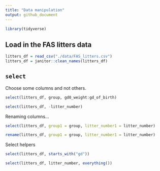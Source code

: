 ```yaml
---
title: "Data manipulation"
output: github_document
---
```


```r
library(tidyverse)
```

## Load in the FAS litters data

```r
litters_df = read_csv("./data/FAS_litters.csv")
litters_df = janitor::clean_names(litters_df)
```

## `select`

Choose some columns and not others.

```r
select(litters_df, group, gd0_weight:gd_of_birth)
```

```r
select(litters_df, -litter_number)
```

Renaming columns...

```r
select(litters_df, group1 = group, litter_number1 = litter_number)
```

```r
rename(litters_df, group1 = group, litter_number1 = litter_number)
```

Select helpers

```r
select(litters_df, starts_with("gd"))
```

```r
select(litters_df, litter_number, everything())
```


